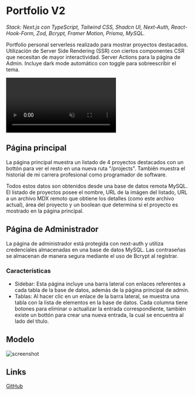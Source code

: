# Portfolio V2

_Stack: Next.js con TypeScript, Tailwind CSS, Shadcn UI, Next-Auth, React-Hook-Form, Zod, Bcrypt, Framer Motion, Prisma, MySQL._

Portfolio personal serverless realizado para mostrar proyectos destacados. Utilización de Server Side Rendering (SSR) con ciertos componentes CSR que necesitan de mayor interactividad. Server Actions para la página de Admin. Incluye dark mode automático con toggle para sobreescribir el tema.

<video width="full" autoplay muted>
  <source
    src="https://github.com/Jaycedam/portfolio-mdx/raw/test/projects/portfolio-v2/home.mp4"
    type="video/mp4"
  />
  Your browser does not support the video tag.
</video>

## Página principal

La página principal muestra un listado de 4 proyectos destacados con un bottón para ver el resto en una nueva ruta "/projects". También muestra el historial de mi carrera profesional como programador de software.

Todos estos datos son obtenidos desde una base de datos remota MySQL. El listado de proyectos posee el nombre, URL de la imágen del listado, URL a un archivo MDX remoto que obtiene los detalles (como este archivo actual), área del proyecto y un boolean que determina si el proyecto es mostrado en la página principal.

## Página de Administrador

La página de administrador está protegida con next-auth y utiliza credenciales almacenadas en una base de datos MySQL. Las contraseñas se almacenan de manera segura mediante el uso de Bcrypt al registrar.

### Características

- Sidebar: Esta página incluye una barra lateral con enlaces referentes a cada tabla de la base de datos, además de la página principal de admin.
- Tablas: Al hacer clic en un enlace de la barra lateral, se muestra una tabla con la lista de elementos en la base de datos. Cada columna tiene botones para eliminar o actualizar la entrada correspondiente, también existe un bottón para crear una nueva entrada, la cual se encuentra al lado del título.

## Modelo

![screenshot](https://github.com/Jaycedam/portfolio-mdx/raw/main/projects/portfolio-v2/model.webp)

## Links

[GitHub](https://github.com/Jaycedam/portfolio-website)

